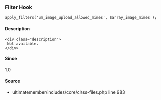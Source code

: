 
### Filter Hook    
    
```
apply_filters('um_image_upload_allowed_mimes', $array_image_mimes );
```

#### Description
    <div class="description">
     Not available.
    </div>

#### Since
<div class="description">
1.0
</div>

#### Source
  - <Link href="/developer/files/includes-core-class-files#source-view.983">ultimatemember/includes/core/class-files.php</Link> <Link href="/developer/files/includes-core-class-files#source-view.983">line 983</Link>

